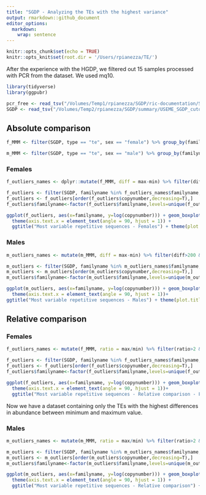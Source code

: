 ```yaml
---
title: "SGDP - Analyzing the TEs with the highest variance"
output: rmarkdown::github_document
editor_options: 
  markdown: 
    wrap: sentence
---
```


```r
knitr::opts_chunk$set(echo = TRUE)
knitr::opts_knit$set(root.dir = '/Users/rpianezza/TE/')
```

After the experience with the HGDP, we filtered out 15 samples processed with PCR from the dataset. We used mq10.
```r
library(tidyverse)
library(ggpubr)

pcr_free <- read_tsv("/Volumes/Temp1/rpianezza/SGDP/ric-documentation/SGDP-no-PCR.tsv")
SGDP <- read_tsv("/Volumes/Temp2/rpianezza/SGDP/summary/USEME_SGDP_cutoff") %>% filter(biosample %in% pcr_free$ID)
```

## Absolute comparison
```r
f_MMM <- filter(SGDP, type == "te", sex == "female") %>% group_by(familyname) %>% dplyr::summarise(min = min(copynumber), mean = mean(copynumber), max = max(copynumber))

m_MMM <- filter(SGDP, type == "te", sex == "male") %>% group_by(familyname) %>% dplyr::summarise(min = min(copynumber), mean = mean(copynumber), max = max(copynumber))
```

### Females

```r
f_outliers_names <- dplyr::mutate(f_MMM, diff = max-min) %>% filter(diff>200 & diff<Inf)

f_outliers <- filter(SGDP, familyname %in% f_outliers_names$familyname, type == "te", sex == "female")
f_outliers <- f_outliers[order(f_outliers$copynumber,decreasing=T),]
f_outliers$familyname<-factor(f_outliers$familyname,levels=unique(f_outliers$familyname))

ggplot(f_outliers, aes(x=familyname, y=log(copynumber))) + geom_boxplot(notch=F) +
  theme(axis.text.x = element_text(angle = 90, hjust = 1)) +
  ggtitle("Most variable repetitive sequences - Females") + theme(plot.title = element_text(hjust = 0.5))
```

### Males

```r
m_outliers_names <- mutate(m_MMM, diff = max-min) %>% filter(diff>200 & diff<Inf)

m_outliers <- filter(SGDP, familyname %in% m_outliers_names$familyname, type == "te", sex == "male")
m_outliers <- m_outliers[order(m_outliers$copynumber,decreasing=T),]
m_outliers$familyname<-factor(m_outliers$familyname,levels=unique(m_outliers$familyname))

ggplot(m_outliers, aes(x=familyname, y=log(copynumber))) + geom_boxplot(notch=F) +
  theme(axis.text.x = element_text(angle = 90, hjust = 1))+
ggtitle("Most variable repetitive sequences - Males") + theme(plot.title = element_text(hjust = 0.5))
```


## Relative comparison

### Females
```r
f_outliers_names <- mutate(f_MMM, ratio = max/min) %>% filter(ratio>2 & ratio<Inf & max>2.5)

f_outliers <- filter(SGDP, familyname %in% f_outliers_names$familyname, type == "te", sex == "female")
f_outliers <- f_outliers[order(f_outliers$copynumber,decreasing=T),]
f_outliers$familyname<-factor(f_outliers$familyname,levels=unique(f_outliers$familyname))

ggplot(f_outliers, aes(x=familyname, y=log(copynumber))) + geom_boxplot(notch=F) +
  theme(axis.text.x = element_text(angle = 90, hjust = 1))+
  ggtitle("Most variable repetitive sequences - Relative comparison - Females") + theme(plot.title = element_text(hjust = 0.5))
```

Now we have a dataset containing only the TEs with the highest differences in abundance between minimum and maximum value.

### Males

```r
m_outliers_names <- mutate(m_MMM, ratio = max/min) %>% filter(ratio>2 & ratio<Inf & max>2.5)

m_outliers <- filter(SGDP, familyname %in% m_outliers_names$familyname, type == "te", sex == "male")
m_outliers <- m_outliers[order(m_outliers$copynumber,decreasing=T),]
m_outliers$familyname<-factor(m_outliers$familyname,levels=unique(m_outliers$familyname))

ggplot(m_outliers, aes(x=familyname, y=log(copynumber))) + geom_boxplot(notch=F) +
  theme(axis.text.x = element_text(angle = 90, hjust = 1)) +
  ggtitle("Most variable repetitive sequences - Relative comparison") + theme(plot.title = element_text(hjust = 0.5))
```